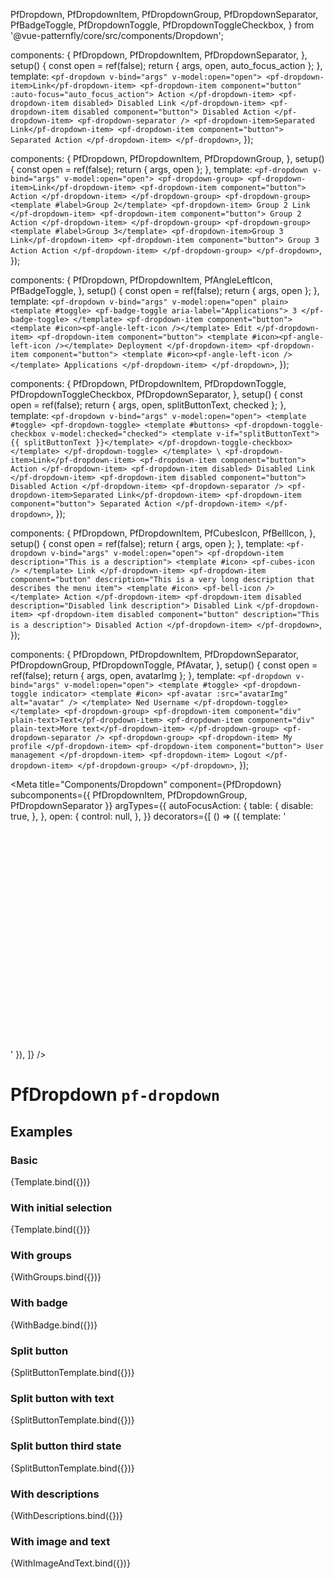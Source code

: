 
  PfDropdown,
  PfDropdownItem,
  PfDropdownGroup,
  PfDropdownSeparator,
  PfBadgeToggle,
  PfDropdownToggle,
  PfDropdownToggleCheckbox,
} from '@vue-patternfly/core/src/components/Dropdown';


  components: {
    PfDropdown,
    PfDropdownItem,
    PfDropdownSeparator,
  },
  setup() {
    const open = ref(false);
    return { args, open, auto_focus_action };
  },
  template: `
    <pf-dropdown v-bind="args" v-model:open="open">
      <pf-dropdown-item>Link</pf-dropdown-item>
      <pf-dropdown-item component="button" :auto-focus="auto_focus_action">
        Action
      </pf-dropdown-item>
      <pf-dropdown-item disabled>
        Disabled Link
      </pf-dropdown-item>
      <pf-dropdown-item disabled component="button">
        Disabled Action
      </pf-dropdown-item>
      <pf-dropdown-separator />
      <pf-dropdown-item>Separated Link</pf-dropdown-item>
      <pf-dropdown-item component="button">
        Separated Action
      </pf-dropdown-item>
    </pf-dropdown>
  `,
});

  components: {
    PfDropdown,
    PfDropdownItem,
    PfDropdownGroup,
  },
  setup() {
    const open = ref(false);
    return { args, open };
  },
  template: `
    <pf-dropdown v-bind="args" v-model:open="open">
      <pf-dropdown-group>
        <pf-dropdown-item>Link</pf-dropdown-item>
        <pf-dropdown-item component="button">
          Action
        </pf-dropdown-item>
      </pf-dropdown-group>
      <pf-dropdown-group>
        <template #label>Group 2</template>
        <pf-dropdown-item>
          Group 2 Link
        </pf-dropdown-item>
        <pf-dropdown-item component="button">
          Group 2 Action
        </pf-dropdown-item>
      </pf-dropdown-group>
      <pf-dropdown-group>
        <template #label>Group 3</template>
        <pf-dropdown-item>Group 3 Link</pf-dropdown-item>
        <pf-dropdown-item component="button">
          Group 3 Action Action
        </pf-dropdown-item>
      </pf-dropdown-group>
    </pf-dropdown>
  `,
});

  components: {
    PfDropdown,
    PfDropdownItem,
    PfAngleLeftIcon,
    PfBadgeToggle,
  },
  setup() {
    const open = ref(false);
    return { args, open };
  },
  template: `
    <pf-dropdown v-bind="args" v-model:open="open" plain>
      <template #toggle>
        <pf-badge-toggle aria-label="Applications">
          3
        </pf-badge-toggle>
      </template>
      <pf-dropdown-item component="button">
        <template #icon><pf-angle-left-icon /></template>
        Edit
      </pf-dropdown-item>
      <pf-dropdown-item component="button">
        <template #icon><pf-angle-left-icon /></template>
        Deployment
      </pf-dropdown-item>
      <pf-dropdown-item component="button">
        <template #icon><pf-angle-left-icon /></template>
        Applications
      </pf-dropdown-item>
    </pf-dropdown>
  `,
});

  components: {
    PfDropdown,
    PfDropdownItem,
    PfDropdownToggle,
    PfDropdownToggleCheckbox,
    PfDropdownSeparator,
  },
  setup() {
    const open = ref(false);
    return { args, open, splitButtonText, checked };
  },
  template: `
    <pf-dropdown v-bind="args" v-model:open="open">
      <template #toggle>
        <pf-dropdown-toggle>
          <template #buttons>
            <pf-dropdown-toggle-checkbox v-model:checked="checked">
              <template v-if="splitButtonText">{{ splitButtonText }}</template>
            </pf-dropdown-toggle-checkbox>
          </template>
        </pf-dropdown-toggle>
      </template>
      \
      <pf-dropdown-item>Link</pf-dropdown-item>
      <pf-dropdown-item component="button">
        Action
      </pf-dropdown-item>
      <pf-dropdown-item disabled>
        Disabled Link
      </pf-dropdown-item>
      <pf-dropdown-item disabled component="button">
        Disabled Action
      </pf-dropdown-item>
      <pf-dropdown-separator />
      <pf-dropdown-item>Separated Link</pf-dropdown-item>
      <pf-dropdown-item component="button">
        Separated Action
      </pf-dropdown-item>
    </pf-dropdown>
  `,
});

  components: {
    PfDropdown,
    PfDropdownItem,
    PfCubesIcon,
    PfBellIcon,
  },
  setup() {
    const open = ref(false);
    return { args, open };
  },
  template: `
    <pf-dropdown v-bind="args" v-model:open="open">
      <pf-dropdown-item description="This is a description">
        <template #icon>
          <pf-cubes-icon />
        </template>
        Link
      </pf-dropdown-item>
      <pf-dropdown-item component="button" description="This is a very long description that describes the menu item">
        <template #icon>
          <pf-bell-icon />
        </template>
        Action
      </pf-dropdown-item>
      <pf-dropdown-item disabled description="Disabled link description">
        Disabled Link
      </pf-dropdown-item>
      <pf-dropdown-item disabled component="button" description="This is a description">
        Disabled Action
      </pf-dropdown-item>
    </pf-dropdown>
  `,
});

  components: {
    PfDropdown,
    PfDropdownItem,
    PfDropdownSeparator,
    PfDropdownGroup,
    PfDropdownToggle,
    PfAvatar,
  },
  setup() {
    const open = ref(false);
    return { args, open, avatarImg };
  },
  template: `
    <pf-dropdown v-bind="args" v-model:open="open">
      <template #toggle>
        <pf-dropdown-toggle indicator>
          <template #icon>
            <pf-avatar :src="avatarImg" alt="avatar" />
          </template>
          Ned Username
        </pf-dropdown-toggle>
      </template>
      <pf-dropdown-group>
        <pf-dropdown-item component="div" plain-text>Text</pf-dropdown-item>
        <pf-dropdown-item component="div" plain-text>More text</pf-dropdown-item>
      </pf-dropdown-group>
      <pf-dropdown-separator />
      <pf-dropdown-group>
        <pf-dropdown-item>
          My profile
        </pf-dropdown-item>
        <pf-dropdown-item component="button">
          User management
        </pf-dropdown-item>
        <pf-dropdown-item>
          Logout
        </pf-dropdown-item>
      </pf-dropdown-group>
    </pf-dropdown>
  `,
});


<Meta title="Components/Dropdown" component={PfDropdown} subcomponents={{ PfDropdownItem, PfDropdownGroup, PfDropdownSeparator }} argTypes={{
    autoFocusAction: {
      table: {
        disable: true,
      },
    },
    open: {
      control: null,
    },
  }} decorators={[
    () => ({ template: '<div style="min-height: 350px"><story /></div>' }),
  ]} />

# PfDropdown `pf-dropdown`

## Examples

### Basic

<Canvas>
  <Story name="Basic" args={{
    text: 'Dropdown',
    auto_focus_action: false,
  }}>
    {Template.bind({})}
  </Story>
</Canvas>

<ArgsTable story="Basic" />

### With initial selection

<Canvas>
  <Story name="With initial selection" args={{
    text: 'Dropdown',
    auto_focus_action: true,
  }}>
    {Template.bind({})}
  </Story>
</Canvas>

### With groups

<Canvas>
  <Story name="With groups" args={{
    text: 'Dropdown',
    auto_focus_action: false,
  }}>
    {WithGroups.bind({})}
  </Story>
</Canvas>

### With badge

<Canvas>
  <Story name="With badge" args={{
    text: 'Dropdown',
    auto_focus_action: false,
  }}>
    {WithBadge.bind({})}
  </Story>
</Canvas>

### Split button

<Canvas>
  <Story name="Split button" args={{
    text: 'Dropdown',
    auto_focus_action: false,
    splitButtonText: '',
    checked: false,
  }}>
    {SplitButtonTemplate.bind({})}
  </Story>
</Canvas>

### Split button with text

<Canvas>
  <Story name="Split button with text" args={{
    text: 'Dropdown',
    auto_focus_action: false,
    splitButtonText: '10 selected',
    checked: false,
  }}>
    {SplitButtonTemplate.bind({})}
  </Story>
</Canvas>

### Split button third state

<Canvas>
  <Story name="Split button third state" args={{
    text: 'Dropdown',
    auto_focus_action: false,
    splitButtonText: '10 selected',
    checked: null,
  }}>
    {SplitButtonTemplate.bind({})}
  </Story>
</Canvas>

### With descriptions

<Canvas>
  <Story name="With descriptions" args={{
    text: 'Dropdown',
    auto_focus_action: false,
  }}>
    {WithDescriptions.bind({})}
  </Story>
</Canvas>

### With image and text

<Canvas>
  <Story name="With image and text" args={{
    text: 'Dropdown',
    auto_focus_action: false,
  }}>
    {WithImageAndText.bind({})}
  </Story>
</Canvas>
